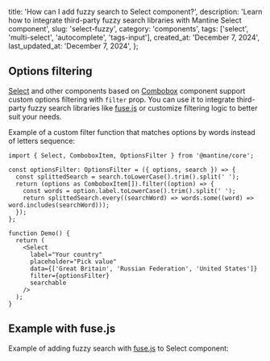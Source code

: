 
  title: 'How can I add fuzzy search to Select component?',
  description: 'Learn how to integrate third-party fuzzy search libraries with Mantine Select component',
  slug: 'select-fuzzy',
  category: 'components',
  tags: ['select', 'multi-select', 'autocomplete', 'tags-input'],
  created_at: 'December 7, 2024',
  last_updated_at: 'December 7, 2024',
};


## Options filtering

[Select](https://mantine.dev/core/select) and other components based on
[Combobox](https://mantine.dev/core/combobox) component support custom
options filtering with `filter` prop. You can use it to integrate
third-party fuzzy search libraries like [fuse.js](https://fusejs.io/)
or customize filtering logic to better suit your needs.

Example of a custom filter function that matches options by words instead of letters sequence:

```tsx
import { Select, ComboboxItem, OptionsFilter } from '@mantine/core';

const optionsFilter: OptionsFilter = ({ options, search }) => {
  const splittedSearch = search.toLowerCase().trim().split(' ');
  return (options as ComboboxItem[]).filter((option) => {
    const words = option.label.toLowerCase().trim().split(' ');
    return splittedSearch.every((searchWord) => words.some((word) => word.includes(searchWord)));
  });
};

function Demo() {
  return (
    <Select
      label="Your country"
      placeholder="Pick value"
      data={['Great Britain', 'Russian Federation', 'United States']}
      filter={optionsFilter}
      searchable
    />
  );
}
```

## Example with fuse.js

Example of adding fuzzy search with [fuse.js](https://fusejs.io/) to Select component:

<Demo data={SelectFuzzy} />
